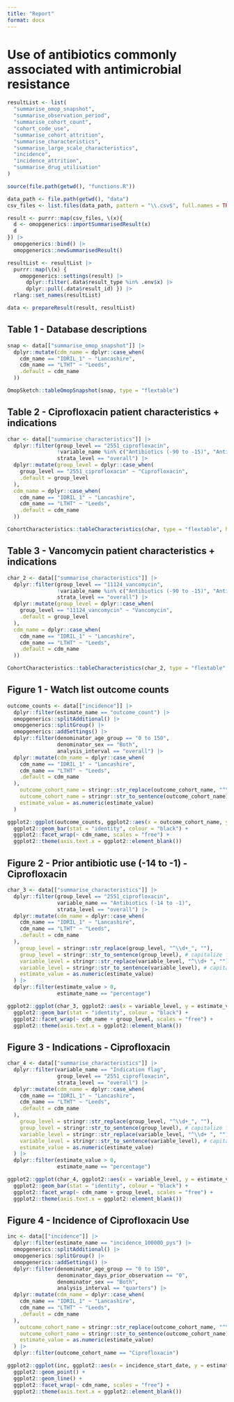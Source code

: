 ```yaml
---
title: "Report"
format: docx
---
```


# Use of antibiotics commonly associated with antimicrobial resistance

```r
resultList <- list(
  "summarise_omop_snapshot",
  "summarise_observation_period",
  "summarise_cohort_count",
  "cohort_code_use",
  "summarise_cohort_attrition",
  "summarise_characteristics",
  "summarise_large_scale_characteristics",
  "incidence",
  "incidence_attrition",
  "summarise_drug_utilisation"
)

source(file.path(getwd(), "functions.R"))

data_path <- file.path(getwd(), "data")
csv_files <- list.files(data_path, pattern = "\\.csv$", full.names = TRUE)

result <- purrr::map(csv_files, \(x){
  d <- omopgenerics::importSummarisedResult(x)  
  d
}) |> 
  omopgenerics::bind() |>
  omopgenerics::newSummarisedResult()

resultList <- resultList |>
  purrr::map(\(x) {
    omopgenerics::settings(result) |>
      dplyr::filter(.data$result_type %in% .env$x) |>
      dplyr::pull(.data$result_id) }) |>
  rlang::set_names(resultList)

data <- prepareResult(result, resultList)
```

## Table 1 - Database descriptions

```r
snap <- data[["summarise_omop_snapshot"]] |>
  dplyr::mutate(cdm_name = dplyr::case_when(
    cdm_name == "IDRIL_1" ~ "Lancashire",
    cdm_name == "LTHT" ~ "Leeds",
    .default = cdm_name
  ))

OmopSketch::tableOmopSnapshot(snap, type = "flextable")
```

## Table 2 - Ciprofloxacin patient characteristics + indications

```r
char <- data[["summarise_characteristics"]] |>
  dplyr::filter(group_level == "2551_ciprofloxacin",
                !variable_name %in% c("Antibiotics (-90 to -15)", "Antibiotics (-14 to -1)"),
                strata_level == "overall") |>
  dplyr::mutate(group_level = dplyr::case_when(
    group_level == "2551_ciprofloxacin" ~ "Ciprofloxacin",
    .default = group_level
  ),
  cdm_name = dplyr::case_when(
    cdm_name == "IDRIL_1" ~ "Lancashire",
    cdm_name == "LTHT" ~ "Leeds",
    .default = cdm_name
  ))

CohortCharacteristics::tableCharacteristics(char, type = "flextable", header = c("cohort_name", "cdm_name"), hide = c("age_group_broad", "table_name", "value"))
```

## Table 3 - Vancomycin patient characteristics + indications

```r
char_2 <- data[["summarise_characteristics"]] |>
  dplyr::filter(group_level == "11124_vancomycin",
                !variable_name %in% c("Antibiotics (-90 to -15)", "Antibiotics (-14 to -1)"),
                strata_level == "overall") |>
  dplyr::mutate(group_level = dplyr::case_when(
    group_level == "11124_vancomycin" ~ "Vancomycin",
    .default = group_level
  ),
  cdm_name = dplyr::case_when(
    cdm_name == "IDRIL_1" ~ "Lancashire",
    cdm_name == "LTHT" ~ "Leeds",
    .default = cdm_name
  ))

CohortCharacteristics::tableCharacteristics(char_2, type = "flextable", header = c("cohort_name", "cdm_name"), hide = c("age_group_broad", "table_name", "value"))
```

## Figure 1 - Watch list outcome counts

```r
outcome_counts <- data[["incidence"]] |>
  dplyr::filter(estimate_name == "outcome_count") |>
  omopgenerics::splitAdditional() |>
  omopgenerics::splitGroup() |>
  omopgenerics::addSettings() |>
  dplyr::filter(denominator_age_group == "0 to 150",
                denominator_sex == "Both",
                analysis_interval == "overall") |>
  dplyr::mutate(cdm_name = dplyr::case_when(
    cdm_name == "IDRIL_1" ~ "Lancashire",
    cdm_name == "LTHT" ~ "Leeds",
    .default = cdm_name
  ),
    outcome_cohort_name = stringr::str_replace(outcome_cohort_name, "^\\d+_", ""),         # remove leading digits and underscore
    outcome_cohort_name = stringr::str_to_sentence(outcome_cohort_name), # capitalize first letter
    estimate_value = as.numeric(estimate_value)
  )

ggplot2::ggplot(outcome_counts, ggplot2::aes(x = outcome_cohort_name, y = estimate_value, fill = outcome_cohort_name)) +
  ggplot2::geom_bar(stat = "identity", colour = "black") +
  ggplot2::facet_wrap(~ cdm_name, scales = "free") +
  ggplot2::theme(axis.text.x = ggplot2::element_blank()) 
```

## Figure 2 - Prior antibiotic use (-14 to -1) - Ciprofloxacin

```r
char_3 <- data[["summarise_characteristics"]] |>
  dplyr::filter(group_level == "2551_ciprofloxacin",
                variable_name == "Antibiotics (-14 to -1)",
                strata_level == "overall") |>
  dplyr::mutate(cdm_name = dplyr::case_when(
    cdm_name == "IDRIL_1" ~ "Lancashire",
    cdm_name == "LTHT" ~ "Leeds",
    .default = cdm_name
  ),
    group_level = stringr::str_replace(group_level, "^\\d+_", ""),
    group_level = stringr::str_to_sentence(group_level), # capitalize first letter
    variable_level = stringr::str_replace(variable_level, "^\\d+ ", ""),         # remove leading digits and underscore
    variable_level = stringr::str_to_sentence(variable_level), # capitalize first letter
    estimate_value = as.numeric(estimate_value)
  ) |>
  dplyr::filter(estimate_value > 0,
                estimate_name == "percentage")

ggplot2::ggplot(char_3, ggplot2::aes(x = variable_level, y = estimate_value, fill = variable_level)) +
  ggplot2::geom_bar(stat = "identity", colour = "black") +
  ggplot2::facet_wrap(~ cdm_name + group_level, scales = "free") +
  ggplot2::theme(axis.text.x = ggplot2::element_blank())
```

## Figure 3 - Indications - Ciprofloxacin

```r
char_4 <- data[["summarise_characteristics"]] |>
  dplyr::filter(variable_name == "Indication flag",
                group_level == "2551_ciprofloxacin",
                strata_level == "overall") |>
  dplyr::mutate(cdm_name = dplyr::case_when(
    cdm_name == "IDRIL_1" ~ "Lancashire",
    cdm_name == "LTHT" ~ "Leeds",
    .default = cdm_name
  ),
    group_level = stringr::str_replace(group_level, "^\\d+_", ""),         # remove leading digits and underscore
    group_level = stringr::str_to_sentence(group_level), # capitalize first letter
    variable_level = stringr::str_replace(variable_level, "^\\d+ ", ""),         # remove leading digits and underscore
    variable_level = stringr::str_to_sentence(variable_level), # capitalize first letter
    estimate_value = as.numeric(estimate_value)
  ) |>
  dplyr::filter(estimate_value > 0,
                estimate_name == "percentage")

ggplot2::ggplot(char_4, ggplot2::aes(x = variable_level, y = estimate_value, fill = variable_level)) +
  ggplot2::geom_bar(stat = "identity", colour = "black") +
  ggplot2::facet_wrap(~ cdm_name + group_level, scales = "free") +
  ggplot2::theme(axis.text.x = ggplot2::element_blank())
```

## Figure 4 - Incidence of Ciprofloxacin Use

```r
inc <- data[["incidence"]] |>
  dplyr::filter(estimate_name == "incidence_100000_pys") |>
  omopgenerics::splitAdditional() |>
  omopgenerics::splitGroup() |>
  omopgenerics::addSettings() |>
  dplyr::filter(denominator_age_group == "0 to 150",
                denominator_days_prior_observation == "0",
                denominator_sex == "Both",
                analysis_interval == "quarters") |>
  dplyr::mutate(cdm_name = dplyr::case_when(
    cdm_name == "IDRIL_1" ~ "Lancashire",
    cdm_name == "LTHT" ~ "Leeds",
    .default = cdm_name
  ),
    outcome_cohort_name = stringr::str_replace(outcome_cohort_name, "^\\d+_", ""),         # remove leading digits and underscore
    outcome_cohort_name = stringr::str_to_sentence(outcome_cohort_name), # capitalize first letter
    estimate_value = as.numeric(estimate_value)
  ) |>
  dplyr::filter(outcome_cohort_name == "Ciprofloxacin")

ggplot2::ggplot(inc, ggplot2::aes(x = incidence_start_date, y = estimate_value, colour = outcome_cohort_name, group = outcome_cohort_name)) +
  ggplot2::geom_point() +
  ggplot2::geom_line() +
  ggplot2::facet_wrap(~ cdm_name, scales = "free") +
  ggplot2::theme(axis.text.x = ggplot2::element_blank()) 
```
